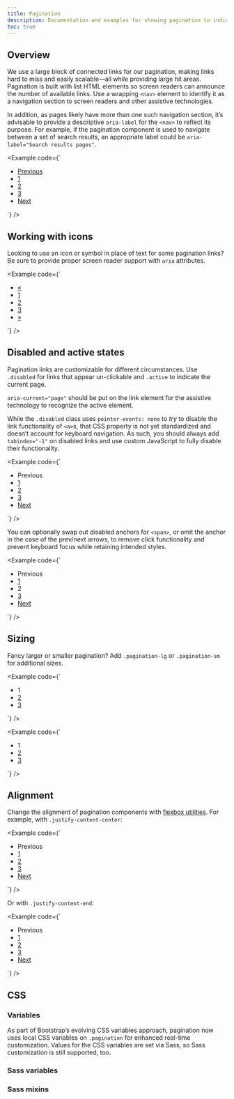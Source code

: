 ```yaml
---
title: Pagination
description: Documentation and examples for showing pagination to indicate a series of related content exists across multiple pages.
toc: true
---
```


## Overview

We use a large block of connected links for our pagination, making links hard to miss and easily scalable—all while providing large hit areas. Pagination is built with list HTML elements so screen readers can announce the number of available links. Use a wrapping `<nav>` element to identify it as a navigation section to screen readers and other assistive technologies.

In addition, as pages likely have more than one such navigation section, it’s advisable to provide a descriptive `aria-label` for the `<nav>` to reflect its purpose. For example, if the pagination component is used to navigate between a set of search results, an appropriate label could be `aria-label="Search results pages"`.

<Example code={`<nav aria-label="Page navigation example">
    <ul class="pagination">
      <li class="page-item"><a class="page-link" href="#">Previous</a></li>
      <li class="page-item"><a class="page-link" href="#">1</a></li>
      <li class="page-item"><a class="page-link" href="#">2</a></li>
      <li class="page-item"><a class="page-link" href="#">3</a></li>
      <li class="page-item"><a class="page-link" href="#">Next</a></li>
    </ul>
  </nav>`} />

## Working with icons

Looking to use an icon or symbol in place of text for some pagination links? Be sure to provide proper screen reader support with `aria` attributes.

<Example code={`<nav aria-label="Page navigation example">
    <ul class="pagination">
      <li class="page-item">
        <a class="page-link" href="#" aria-label="Previous">
          <span aria-hidden="true">&laquo;</span>
        </a>
      </li>
      <li class="page-item"><a class="page-link" href="#">1</a></li>
      <li class="page-item"><a class="page-link" href="#">2</a></li>
      <li class="page-item"><a class="page-link" href="#">3</a></li>
      <li class="page-item">
        <a class="page-link" href="#" aria-label="Next">
          <span aria-hidden="true">&raquo;</span>
        </a>
      </li>
    </ul>
  </nav>`} />

## Disabled and active states

Pagination links are customizable for different circumstances. Use `.disabled` for links that appear un-clickable and `.active` to indicate the current page.

`aria-current="page"` should be put on the link element for the assistive technology to recognize the active element.

While the `.disabled` class uses `pointer-events: none` to _try_ to disable the link functionality of `<a>`s, that CSS property is not yet standardized and doesn’t account for keyboard navigation. As such, you should always add `tabindex="-1"` on disabled links and use custom JavaScript to fully disable their functionality.

<Example code={`<nav aria-label="...">
    <ul class="pagination">
      <li class="page-item disabled">
        <a class="page-link">Previous</a>
      </li>
      <li class="page-item"><a class="page-link" href="#">1</a></li>
      <li class="page-item active">
        <a class="page-link" href="#" aria-current="page">2</a>
      </li>
      <li class="page-item"><a class="page-link" href="#">3</a></li>
      <li class="page-item">
        <a class="page-link" href="#">Next</a>
      </li>
    </ul>
  </nav>`} />

You can optionally swap out disabled anchors for `<span>`, or omit the anchor in the case of the prev/next arrows, to remove click functionality and prevent keyboard focus while retaining intended styles.

<Example code={`<nav aria-label="...">
    <ul class="pagination">
      <li class="page-item disabled">
        <span class="page-link">Previous</span>
      </li>
      <li class="page-item"><a class="page-link" href="#">1</a></li>
      <li class="page-item active">
        <a class="page-link" aria-current="page">2</a>
      </li>
      <li class="page-item"><a class="page-link" href="#">3</a></li>
      <li class="page-item">
        <a class="page-link" href="#">Next</a>
      </li>
    </ul>
  </nav>`} />

## Sizing

Fancy larger or smaller pagination? Add `.pagination-lg` or `.pagination-sm` for additional sizes.

<Example code={`<nav aria-label="...">
    <ul class="pagination pagination-lg">
      <li class="page-item active" >
        <a class="page-link" aria-current="page">1</a>
      </li>
      <li class="page-item"><a class="page-link" href="#">2</a></li>
      <li class="page-item"><a class="page-link" href="#">3</a></li>
    </ul>
  </nav>`} />

<Example code={`<nav aria-label="...">
    <ul class="pagination pagination-sm">
      <li class="page-item active">
        <a class="page-link" aria-current="page">1</a>
      </li>
      <li class="page-item"><a class="page-link" href="#">2</a></li>
      <li class="page-item"><a class="page-link" href="#">3</a></li>
    </ul>
  </nav>`} />

## Alignment

Change the alignment of pagination components with [flexbox utilities]([[docsref:/utilities/flex]]). For example, with `.justify-content-center`:

<Example code={`<nav aria-label="Page navigation example">
    <ul class="pagination justify-content-center">
      <li class="page-item disabled">
        <a class="page-link">Previous</a>
      </li>
      <li class="page-item"><a class="page-link" href="#">1</a></li>
      <li class="page-item"><a class="page-link" href="#">2</a></li>
      <li class="page-item"><a class="page-link" href="#">3</a></li>
      <li class="page-item">
        <a class="page-link" href="#">Next</a>
      </li>
    </ul>
  </nav>`} />

Or with `.justify-content-end`:

<Example code={`<nav aria-label="Page navigation example">
    <ul class="pagination justify-content-end">
      <li class="page-item disabled">
        <a class="page-link">Previous</a>
      </li>
      <li class="page-item"><a class="page-link" href="#">1</a></li>
      <li class="page-item"><a class="page-link" href="#">2</a></li>
      <li class="page-item"><a class="page-link" href="#">3</a></li>
      <li class="page-item">
        <a class="page-link" href="#">Next</a>
      </li>
    </ul>
  </nav>`} />

## CSS

### Variables

<AddedIn version="5.2.0" />

As part of Bootstrap’s evolving CSS variables approach, pagination now uses local CSS variables on `.pagination` for enhanced real-time customization. Values for the CSS variables are set via Sass, so Sass customization is still supported, too.

<ScssDocs name="pagination-css-vars" file="scss/_pagination.scss" />

### Sass variables

<ScssDocs name="pagination-variables" file="scss/_variables.scss" />

### Sass mixins

<ScssDocs name="pagination-mixin" file="scss/mixins/_pagination.scss" />
